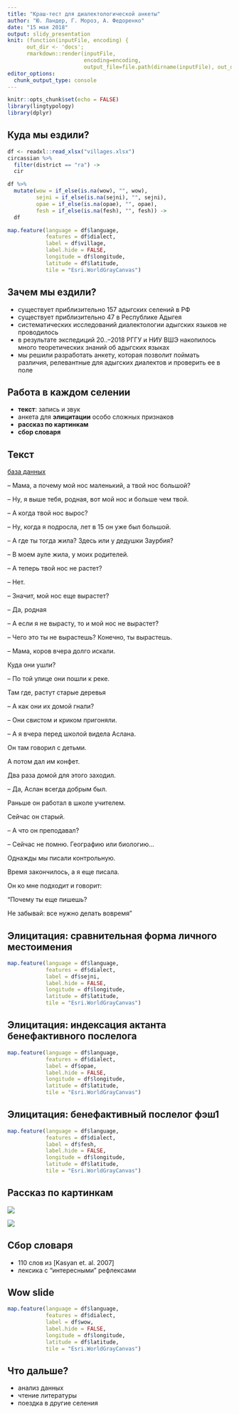 ```yaml
---
title: "Краш-тест для диалектологической анкеты"
author: "Ю. Ландер, Г. Мороз, А. Федоренко"
date: "15 мая 2018"
output: slidy_presentation
knit: (function(inputFile, encoding) { 
      out_dir <- 'docs';
      rmarkdown::render(inputFile,
                        encoding=encoding, 
                        output_file=file.path(dirname(inputFile), out_dir, 'index.html')) })
editor_options: 
  chunk_output_type: console
---
```


```r
knitr::opts_chunk$set(echo = FALSE)
library(lingtypology)
library(dplyr)
```

## Куда мы ездили?
```r
df <- readxl::read_xlsx("villages.xlsx")
circassian %>% 
  filter(district == "ra") ->
  cir

df %>% 
  mutate(wow = if_else(is.na(wow), "", wow),
         sejni = if_else(is.na(sejni), "", sejni),
         opae = if_else(is.na(opae), "", opae),
         fesh = if_else(is.na(fesh), "", fesh)) ->
  df

map.feature(language = df$language,
            features = df$dialect,
            label = df$village,
            label.hide = FALSE,
            longitude = df$longitude,
            latitude = df$latitude,
            tile = "Esri.WorldGrayCanvas")
```

## Зачем мы ездили?

* существует приблизительно 157 адыгских селений в РФ
* существует приблизительно 47 в Республике Адыгея
* систематических исследований диалектологии адыгских языков не проводилось
* в результате экспедиций 20..--2018 РГГУ и НИУ ВШЭ накопилось много теоретических знаний об адыгских языках
* мы решили разработать анкету, которая позволит поймать различия, релевантные для адыгских диалектов и проверить ее в поле

## Работа в каждом селении

* **текст**: запись и звук
* анкета для **элицитации** особо сложных признаков
* **рассказ по картинкам**
* **сбор словаря**

## Текст

[база данных](https://agricolamz.github.io/multidialectal_parallel_corpus_of_adyghe/)

-- Мама, а почему мой нос маленький, а твой нос большой?

-- Ну, я выше тебя, родная, вот мой нос и больше чем твой.

-- А когда твой нос вырос?

-- Ну, когда я подросла, лет в 15 он уже был большой.

-- А где ты тогда жила? Здесь или у дедушки Заурбия?

-- В моем ауле жила, у моих родителей.

-- А теперь твой нос не растет?

-- Нет.

-- Значит, мой нос еще вырастет?

-- Да, родная

-- А если я не вырасту, то и мой нос не вырастет?

-- Чего это ты не вырастешь? Конечно, ты вырастешь.

-- Мама, коров вчера долго искали.

Куда они ушли?

-- По той улице они пошли к реке.

Там где, растут старые деревья

-- А как они их домой гнали?

-- Они свистом и криком пригоняли.

-- А я вчера перед школой видела Аслана.

Он там говорил с детьми.

А потом дал им конфет.

Два раза домой для этого заходил.

-- Да, Аслан всегда добрым был.

Раньше он работал в школе учителем.

Сейчас он старый.

-- А что он преподавал?

-- Сейчас не помню. Географию или биологию...

Однажды мы писали контрольную.

Время закончилось, а я еще писала.

Он ко мне подходит и говорит:

“Почему ты еще пишешь?

Не забывай: все нужно делать вовремя”

## Элицитация: сравнительная форма личного местоимения

```r
map.feature(language = df$language,
            features = df$dialect,
            label = df$sejni,
            label.hide = FALSE,
            longitude = df$longitude,
            latitude = df$latitude,
            tile = "Esri.WorldGrayCanvas")
```

## Элицитация: индексация актанта бенефактивного послелога

```r
map.feature(language = df$language,
            features = df$dialect,
            label = df$opae,
            label.hide = FALSE,
            longitude = df$longitude,
            latitude = df$latitude,
            tile = "Esri.WorldGrayCanvas")
```

## Элицитация: бенефактивный послелог фэш1

```r
map.feature(language = df$language,
            features = df$dialect,
            label = df$fesh,
            label.hide = FALSE,
            longitude = df$longitude,
            latitude = df$latitude,
            tile = "Esri.WorldGrayCanvas")
```

## Рассказ по картинкам
![](pauk.jpg)

![](svinja.jpg)

## Сбор словаря

* 110 слов из [Kasyan et. al. 2007]
* лексика с "интересными" рефлексами

## Wow slide

```r
map.feature(language = df$language,
            features = df$dialect,
            label = df$wow,
            label.hide = FALSE,
            longitude = df$longitude,
            latitude = df$latitude,
            tile = "Esri.WorldGrayCanvas")
```

## Что дальше?

* анализ данных
* чтение литературы
* поездка в другие селения
